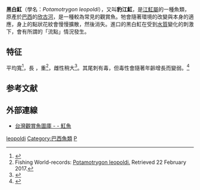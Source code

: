 {{speciesbox
| image = White-blotched River Stingray Potamotrygon leopoldi 2284px.jpg
| image2 = Potamotrygon leopoldi.jpg
| status = DD
| status_system = IUCN3.1
| status_ref = <ref name=IUCN>{{Cite iucn | author = Charvet-Almeida, P., Rosa, R.S. & Pinto de Almeida, M. | title = ''Potamotrygon leopoldi'' | volume = 2009 | page = e.T39403A10226180 | date = 2009 | doi = 10.2305/IUCN.UK.2009-2.RLTS.T39403A10226180.en }}</ref>
| genus = Potamotrygon
| species = leopoldi
| bauthority = [[Mariano_N._Castex|Castex]] & [[Hugo_P._Castello|Castello]], 1970
| synonyms =
}}

'''黑白魟'''（學名：''Potamotrygon leopoldi''），又叫'''豹江魟'''，是[[江魟屬|江魟屬]]的一種魚類，原產於[[巴西|巴西]]的[[欣古河|欣古河]]，是一種較為常見的觀賞魚。牠會隨著環境的改變與本身的適應，身上的點狀花紋會慢慢擴散，然後消失。進口的黑白魟在受到[[水質|水質]]變化的刺激下，會有所謂的「流點」情況發生。
==特征==

平均寬{{convert|40|cm|in|abbr=on}}<ref name ="fishbase">{{FishBase|genus=Potamotrygon|species=leopoldi|year=2017|month=February}}</ref>，長 {{convert|75|cm|in|abbr=on}}，重{{convert|20|kg|lb|abbr=on}}<ref>Fishing World-records: [http://www.fishing-worldrecords.com/scientificname/Potamotrygon%20leopoldi/show Potamotrygon leopoldi.] Retrieved 22 February 2017.</ref>，雌性稍大<ref>{{cite web | url=http://www.dwazoo.com/animal/polka-dot-stingray/ | title=Polka-dot stingray, ''Potamotrygon leopoldi'' | publisher=Dallas World Aquarium | work=Animals | accessdate=25 January 2016}}</ref>。其尾刺有毒，但毒性會隨著年齡增長而變弱。<ref name=":0">{{Cite journal|last=Kirchhoff|first=Kim N.|last2=Klingelhöfer|first2=Ines|last3=Dahse|first3=Hans-Martin|last4=Morlock|first4=Gertrud|last5=Wilke|first5=Thomas|date=December 2014|title=Maturity-related changes in venom toxicity of the freshwater stingray Potamotrygon leopoldi|journal=Toxicon|volume=92|pages=97–101|doi=10.1016/j.toxicon.2014.10.011|pmid=25449099}}</ref>

==参考文献==
{{reflist}}

== 外部連線 ==
*[http://www.twaa.org.tw/twaa/type.asp?typeid=27/ 台灣觀賞魚圖庫 -  - 魟魚]
{{Taxonbar|from=Q2431915}}

[[Category:江魟屬|leopoldi]]
[[Category:巴西魚類|Category:巴西魚類]]
[[Category:1970年描述的魚類|P]]